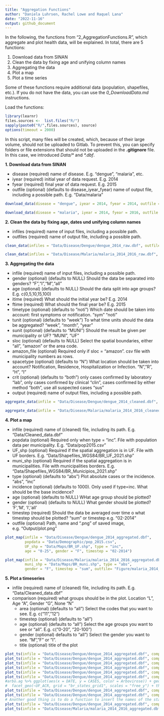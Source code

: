 ```yaml
---
title: "Aggregation Functions"
author: "Daniela Luhrsen, Rachel Lowe and Raquel Lana"
date: "2022-11-16"
output: github_document
---
```


In the following, the functions from "2_AggregationFunctions.R", which aggregate and plot health data, will be explained. In total, there are 5 functions:

  1. Download data from SINAN
  2. Clean the data by fixing age and unifying column names
  3. Aggregating the data
  4. Plot a map
  5. Plot a time series
  
Some of these functions require additional data (population, shapefiles, etc.). If you do not have the data, you can use the *0_DownloadData.md* instructions.
  
Load the functions:
```r
library(learnr)
files.sources <-  list.files("R/")
sapply(paste0("R/",files.sources), source)
options(timeout = 2000)
```

In this script, many files will be created, which, because of their large volume, should not be uploaded to Gitlab. To prevent this, you can specify folders or file extensions that should not be uploaded in the **.gitignore** file. In this case, we introduced  *Data/\** and *\*.dbf*.


**1. Download data from SINAN**

  * disease		(required) name of disease. E.g. “dengue”, “malaria”, etc.
  * iyear 		(required) initial year of data request. E.g. 2014
  * fyear		  (required) final year of data request. E.g. 2015
  * outfile		(optional) (defaults to disease_iyear_fyear) name of output file, including a possible path. E.g. “Data/malaria”

```r
download_data(disease = "dengue", iyear = 2014, fyear = 2014, outfile = "Data/Disease/Dengue/dengue_2014_raw")

download_data(disease = "malaria", iyear = 2014, fyear = 2016, outfile = "Data/Disease/Malaria/malaria_2014_2016_raw")
```

 **2. Clean the data by fixing age, dates und unifying column names**

  * infiles		(required) name of input files, including a possible path.
  * outfiles	(required) name of output file, including a possible path.

<!--- I think the best here is to save in csv than dbf. 
DL: saving it in dbf is much much much faster than csv.--->

```r
clean_data(infiles = "Data/Disease/Dengue/dengue_2014_raw.dbf", outfiles = "Data/Disease/Dengue/dengue_2014_cleaned")

clean_data(infiles = "Data/Disease/Malaria/malaria_2014_2016_raw.dbf", outfiles = "Data/Disease/Malaria/malaria_2014_2016_cleaned") 
```

 **3. Aggregating the data**

  * infile	(required) name of input files, including a possible path.
  * gender	(optional) (defaults to NULL) Should the data be separated into genders? "F","I","M","all"
  * age		  (optional) (defaults to NULL) Should the data split into age groups? E.g. c(0,5,10,15,100)
  * itime		(required) What should the initial year be? E.g. 2014
  * ftime		(required) What should the final year be? E.g. 2015
  * timetype	(optional) (defaults to “noti”) Which date should be taken into account: first symptoms or notification. “sym” “noti”
  * tunit		(optional) (defaults to “week”) To what time units should the data be aggregated? 		“week”, “month”, “year”
  * sunit		(optional) (defaults to “MUNI”) Should the result be given per municipality or UF? 		“MUNI”, “UF”
  * sloc		(optional) (defaults to NULL) Select the spatial boundaries, either "all", "amazon" or the area code.  
  * amazon_file (optional) Required only if sloc = "amazon". csv file with municipality numbers as rows.
  * spacetype	(optional) (defaults to “N”) What location should be taken into account? Notification, Residence, Hospitalization or Infection. “N”,”R”, “H”, “I”
  * crit		(optional) (defaults to “both”) only cases confirmed by laboratory “lab”, only cases confirmed by clinical “clin”, cases confirmed by either method “both”, use all suspected cases “sus”
  * output  (required) name of output files, including a possible path.
  

```r
aggregate_data(infile = "Data/Disease/Dengue/dengue_2014_cleaned.dbf", itime = 2014, ftime = 2014, sloc = "all", tunit = "week", sunit = "UF", spacetype = "N", timetype = "noti", crit = "both", age = c(0, 25, 50, 100, 125), gender = "all", output = "Data/Disease/Dengue/dengue_2014_aggregated.dbf")

aggregate_data(infile = "Data/Disease/Malaria/malaria_2014_2016_cleaned.dbf", itime = 2014, ftime = 2015, sloc = "all", tunit = "month", sunit = "MUNI", spacetype = "N", timetype = "noti", crit = "sus", gender = "F", output = "Data/Disease/Malaria/malaria_2014_2016_aggregated.dbf")
```

<!--- I think here is important to show how the variables are in the aggregated database. Maybe using summary(), or head().
To aggregate in week, are you using epidemiological week in Latin America pattern? Starting on Sunday and ending on Saturday. 
Add the names for municipalities and states.
Add the names of the categories for RACE, CLASS, and CRIT - we discuss better and evaluate it. 
--->


 **4. Plot a map**

  * infile		(required) name of (cleaned) file, including its path. E.g. “Data/Cleaned_data.dbf”
  * popdata   (optional) Required only when type = "inc". File with population data per municipality. E.g. "Data/pop2015.csv"
  * UF_shp    (optional) Required if the spatial aggregation is in UF. File with UF borders. E.g. "Data/Shapefiles_WGS84/BR_UF_2021.shp"
  * muni_shp    (optional) Required if the spatial aggregation is in municipalities. File with municipalities borders. E.g. "Data/Shapefiles_WGS84/BR_Municipios_2021.shp"
  * type		  (optional) (defaults to “abs”) Plot absolute cases or the incidence. “abs”, “inc”
  * incidence (optional) (defaults to 1000). Only used if type=inc. What should be the base incidence? 
  * age       (optional) (defaults to NULL) WHat age group should be plotted?
  * gender    (optional) (defaults to NULL) What gender should be plotted? 'F','M', 'I','all'
  * timestep  (required) Should the data be averaged over time o what timestep should be plotted? "sum" or timestep e.g. "02-2014"
  * outfile   (optional) Path, name and ".png" of saved image, e.g. "Output/plot.png"

 
```r
plot_map(infile = "Data/Disease/Dengue/dengue_2014_aggregated.dbf", 
         popdata = "Data/Demographic/pop_2015.csv", 
         UF_shp = "Data/Maps/BR_UF.shp", type = "inc", 
         age = "0-25", gender = "F", timestep = "02-2014")

plot_map(infile = "Data/Disease/Malaria/malaria_2014_2016_aggregated.dbf", 
         muni_shp = "Data/Maps/BR_muni.shp", type = "abs", 
         gender = "F", timestep = "sum", outfile= "Figure/malaria_2014_2016_plot.png") 
```


**5. Plot a timeseries**

  * infile		    (required) name of (cleaned) file, including its path. E.g. “Data/Cleaned_data.dbf”
  * comparison	 (required) what groups should be in the plot. Location “L”, Age “A”, Gender “G”, None “N”
	* area		      (optional) (defaults to “all”) Select the codes that you want to see. E.g. c(“11”,”12”)
	* timestep	    (optional) (defaults to “all”)
	* age		        (optional) (defaults to “all”) Select the age groups you want to see or “all”. E.g. c(“0-20”, “20-100”)
	* gender		    (optional) defaults to “all”) Select the gender you want to see. “M”,”F” or ”I”.
	* title         (optional) title of the plot


```r
plot_ts(infile = "Data/Disease/Dengue/dengue_2014_aggregated.dbf", comparison = "A") # Good to reorder the legend (write something general to always order from the minor to the maximum.) and put the axis X in the vertical to avoid the mix of the numbers. Or add an argument in the function that allow few editions in the plot.
plot_ts(infile = "Data/Disease/Dengue/dengue_2014_aggregated.dbf", comparison = "A", age = ("25-50"))
plot_ts(infile = "Data/Disease/Dengue/dengue_2014_aggregated.dbf", comparison = "A", timestep = c("01-2014", "02-2014", "03-2014", "04-2014", "05-2014", "06-2014"))
plot_ts(infile = "Data/Disease/Dengue/dengue_2014_aggregated.dbf", comparison = "A", timestep = paste0(sprintf("%02d", seq(1, 6, 1)), "-2014"))
plot_ts(infile = "Data/Disease/Dengue/dengue_2014_aggregated.dbf", comparison = "G") # Is it possible to select just 1 or 2 categories?
plot_ts(infile = "Data/Disease/Dengue/dengue_2014_aggregated.dbf", comparison = "L") # a good option here is to plot a figure with 27 time series by state using the geolocation. Have you used it before? Here is an example: 
#arbo.ag %>% ggplot(aes(x = DATE, y = CASES, color = Arbovirose)) + geom_point() + 
#  facet_geo(~UF_ACR, grid = "br_states_grid1", scales = "free_y") + theme_bw() 
plot_ts(infile = "Data/Disease/Dengue/dengue_2014_aggregated.dbf", comparison = "L", area = c("31", "32", "33"))
plot_ts(infile = "Data/Disease/Dengue/dengue_2014_aggregated.dbf", comparison = "A", area = c("31", "32", "33"))
# Another good thing is to do a function to insert the names of the states and municipalities. 
plot_ts(infile = "Data/Disease/Dengue/dengue_2014_aggregated.dbf", comparison = "A")
plot_ts(infile = "Data/Disease/Malaria/malaria_2014_2016_aggregated.dbf", comparison = "N", title = "Malaria cases in 2014")
```



